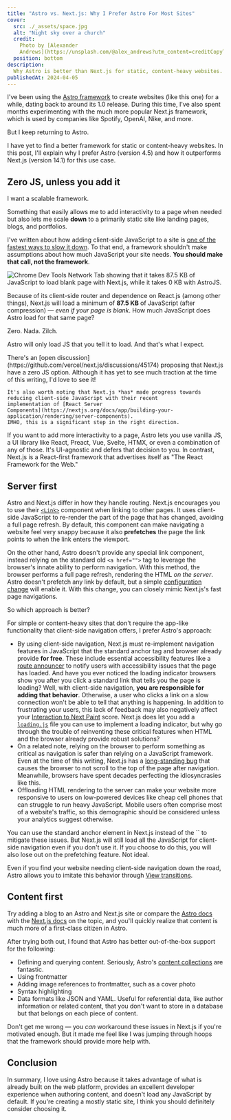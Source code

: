 ```yaml
---
title: "Astro vs. Next.js: Why I Prefer Astro For Most Sites"
cover:
  src: ./_assets/space.jpg
  alt: "Night sky over a church"
  credit:
    Photo by [Alexander
    Andrews](https://unsplash.com/@alex_andrews?utm_content=creditCopyText&utm_medium=referral&utm_source=unsplash)
  position: bottom
description:
  Why Astro is better than Next.js for static, content-heavy websites.
publishedAt: 2024-04-05
---
```


I've been using the [Astro framework](https://astro.build/) to create
websites (like this one) for a while, dating back to around its 1.0
release. During this time, I've also spent months experimenting with
the much more popular Next.js framework, which is used by companies
like Spotify, OpenAI, Nike, and more.

But I keep returning to Astro.

I have yet to find a better framework for static or content-heavy
websites. In this post, I'll explain why I prefer Astro (version 4.5)
and how it outperforms Next.js (version 14.1) for this use case.

## Zero JS, unless you add it

I want a scalable framework.

Something that easily allows me to add interactivity to a page when
needed but also lets me scale **down** to a primarily static site like
landing pages, blogs, and portfolios.

I've written about how adding client-side JavaScript to a site is
[one of the fastest ways to slow it down](/blog/300ms-faster-reducing-wikipedias-total-blocking-time/).
To that end, a framework shouldn't make assumptions about how much
JavaScript your site needs. **You should make that call, not the
framework**.


<Image
  src={blankPage}
  alt="Chrome Dev Tools Network Tab showing that it takes 87.5 KB of JavaScript to load blank page with Next.js, while it takes 0 KB with AstroJS."
  caption="Next.js loads 87.5 KB of JavaScript (after compression) on a blank white page. Astro loads zero JavaScript."
/>

Because of its client-side router and dependence on React.js (among
other things), Next.js will load a minimum of **87.5 KB** of
JavaScript (after compression) — _even if your page is blank_. How
much JavaScript does Astro load for that same page?

Zero. Nada. Zilch.

Astro will only load JS that you tell it to load. And that's what I
expect.

<Aside heading="Zero JS Next.js?">
    There's an [open
    discussion](https://github.com/vercel/next.js/discussions/45174)
    proposing that Next.js have a zero JS option. Although it has yet to see
    much traction at the time of this writing, I'd love to see it!
    
    It's also worth noting that Next.js *has* made progress towards
    reducing client-side JavaScript with their recent
    implementation of [React Server
    Components](https://nextjs.org/docs/app/building-your-application/rendering/server-components).
    IMHO, this is a significant step in the right direction.

</Aside>

If you want to add more interactivity to a page, Astro lets you use
vanilla JS, a UI library like React, Preact, Vue, Svelte, HTMX, or
even a combination of any of those. It's UI-agnostic and defers that
decision to you. In contrast, Next.js is a React-first framework that
advertises itself as "The React Framework for the Web."

## Server first

Astro and Next.js differ in how they handle routing. Next.js
encourages you to use their
[`<Link>`](https://nextjs.org/docs/pages/api-reference/components/link)
component when linking to other pages. It uses client-side JavaScript
to re-render the part of the page that has changed, avoiding a full
page refresh. By default, this component can make navigating a website
feel very snappy because it also **prefetches** the page the link
points to when the link enters the viewport.

On the other hand, Astro doesn't provide any special link component,
instead relying on the standard old `<a href="">` tag to leverage the
browser's innate ability to perform navigation. With this method, the
browser performs a full page refresh, rendering the HTML _on the
server_. Astro doesn't prefetch any link by default, but a simple
[configuration change](https://docs.astro.build/en/guides/prefetch/)
will enable it. With this change, you can closely mimic Next.js's fast
page navigations.

So which approach is better?

For simple or content-heavy sites that don't require the app-like
functionality that client-side navigation offers, I prefer Astro's
approach:

- By using client-side navigation, Next.js must re-implement
  navigation features in JavaScript that the standard anchor tag and
  browser already provide **for free**. These include essential
  accessibility features like a
  [route announcer](https://nextjs.org/docs/architecture/accessibility#route-announcements)
  to notify users with accessibility issues that the page has loaded.
  And have you ever noticed the loading indicator browsers show you
  after you click a standard link that tells you the page is loading?
  Well, with client-side navigation, **you are responsible for adding
  that behavior**. Otherwise, a user who clicks a link on a slow
  connection won't be able to tell that anything is happening. In
  addition to frustrating your users, this lack of feedback may also
  negatively affect your
  [Interaction to Next Paint](/blog/interaction-to-next-paint-inp-everything-you-need-to-know/)
  score. Next.js does let you add a
  [`loading.js`](https://nextjs.org/docs/app/building-your-application/routing/loading-ui-and-streaming)
  file you can use to implement a loading indicator, but why go
  through the trouble of reinventing these critical features when HTML
  and the browser already provide robust solutions?
- On a related note, relying on the browser to perform something as
  critical as navigation is safer than relying on a JavaScript
  framework. Even at the time of this writing, Next.js has a
  [long-standing bug](https://github.com/vercel/next.js/issues/45187)
  that causes the browser to not scroll to the top of the page after
  navigation. Meanwhile, browsers have spent decades perfecting the
  idiosyncrasies like this.
- Offloading HTML rendering to the server can make your website more
  responsive to users on low-powered devices like cheap cell phones
  that can struggle to run heavy JavaScript. Mobile users often
  comprise most of a website's traffic, so this demographic should be
  considered unless your analytics suggest otherwise.

<Aside heading="Can't I just use the standard anchor link in Next.js?">
  You can use the standard anchor element in Next.js
  instead of the `<Link>` to mitigate these issues. But Next.js will
  still load all the JavaScript for client-side navigation even if you don't use
  it. If you choose to do this, you will also lose out on the prefetching feature. Not ideal.
</Aside>

Even if you find your website needing client-side navigation down the
road, Astro allows you to imitate this behavior through
[View transitions](https://docs.astro.build/en/guides/view-transitions/).

## Content first

Try adding a blog to an Astro and Next.js site or compare the
[Astro docs](https://docs.astro.build/en/guides/content-collections/)
with the
[Next.js docs](https://nextjs.org/docs/app/building-your-application/configuring/mdx)
on the topic, and you'll quickly realize that content is much more of
a first-class citizen in Astro.

After trying both out, I found that Astro has better out-of-the-box
support for the following:

- Defining and querying content. Seriously, Astro's
  [content collections](https://docs.astro.build/en/guides/content-collections/)
  are fantastic.
- Using frontmatter
- Adding image references to frontmatter, such as a cover photo
- Syntax highlighting
- Data formats like JSON and YAML. Useful for referential data, like
  author information or related content, that you don't want to store
  in a database but that belongs on each piece of content.

Don't get me wrong — you _can_ workaround these issues in Next.js if
you're motivated enough. But it made me feel like I was jumping
through hoops that the framework should provide more help with.

## Conclusion

In summary, I love using Astro because it takes advantage of what is
already built on the web platform, provides an excellent developer
experience when authoring content, and doesn't load any JavaScript by
default. If you're creating a mostly static site, I think you should
definitely consider choosing it.
